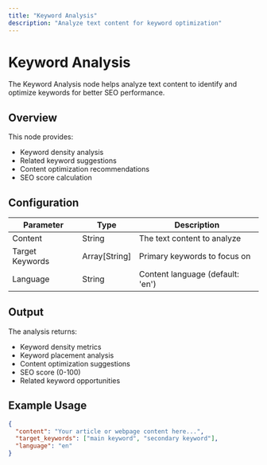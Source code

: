 ```yaml
---
title: "Keyword Analysis"
description: "Analyze text content for keyword optimization"
---
```


# Keyword Analysis

The Keyword Analysis node helps analyze text content to identify and optimize keywords for better SEO performance.

## Overview

This node provides:

- Keyword density analysis
- Related keyword suggestions
- Content optimization recommendations
- SEO score calculation

## Configuration

| Parameter       | Type          | Description                      |
| --------------- | ------------- | -------------------------------- |
| Content         | String        | The text content to analyze      |
| Target Keywords | Array[String] | Primary keywords to focus on     |
| Language        | String        | Content language (default: 'en') |

## Output

The analysis returns:

- Keyword density metrics
- Keyword placement analysis
- Content optimization suggestions
- SEO score (0-100)
- Related keyword opportunities

## Example Usage

```json
{
  "content": "Your article or webpage content here...",
  "target_keywords": ["main keyword", "secondary keyword"],
  "language": "en"
}
```
